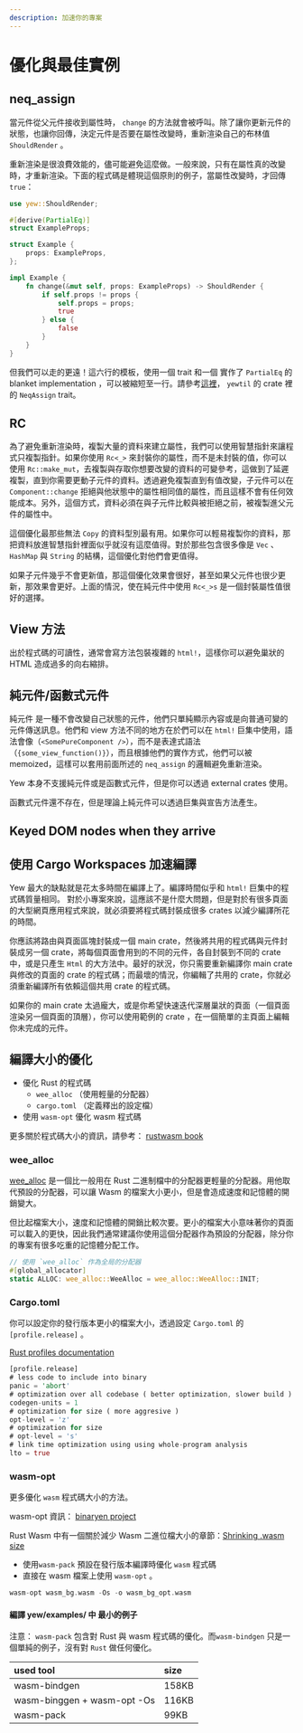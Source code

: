 ```yaml
---
description: 加速你的專案
---
```


# 優化與最佳實例

## neq_assign

當元件從父元件接收到屬性時， `change` 的方法就會被呼叫。除了讓你更新元件的狀態，也讓你回傳，決定元件是否要在屬性改變時，重新渲染自己的布林值 `ShouldRender` 。

重新渲染是很浪費效能的，儘可能避免這麼做。一般來說，只有在屬性真的改變時，才重新渲染。下面的程式碼是體現這個原則的例子，當屬性改變時，才回傳 `true`：

```rust
use yew::ShouldRender;

#[derive(PartialEq)]
struct ExampleProps;

struct Example {
    props: ExampleProps,
};

impl Example {
    fn change(&mut self, props: ExampleProps) -> ShouldRender {
        if self.props != props {
            self.props = props;
            true
        } else {
            false
        }
    }
}
```

但我們可以走的更遠！這六行的模板，使用一個 trait 和一個 實作了 `PartialEq` 的 blanket implementation ，可以被縮短至一行。請參考[這裡](https://docs.rs/yewtil/*/yewtil/trait.NeqAssign.html)， `yewtil` 的 crate 裡的 `NeqAssign` trait。

## RC

為了避免重新渲染時，複製大量的資料來建立屬性，我們可以使用智慧指針來讓程式只複製指針。如果你使用 `Rc<_>` 來封裝你的屬性，而不是未封裝的值，你可以使用 `Rc::make_mut`，去複製與存取你想要改變的資料的可變參考，這做到了延遲複製，直到你需要更動子元件的資料。透過避免複製直到有值改變，子元件可以在 `Component::change` 拒絕與他狀態中的屬性相同值的屬性，而且這樣不會有任何效能成本。另外，這個方式，資料必須在與子元件比較與被拒絕之前，被複製進父元件的屬性中。

這個優化最那些無法 `Copy` 的資料型別最有用。如果你可以輕易複製你的資料，那把資料放進智慧指針裡面似乎就沒有這麼值得。對於那些包含很多像是 `Vec` 、 `HashMap` 與 `String` 的結構，這個優化對他們會更值得。

如果子元件幾乎不會更新值，那這個優化效果會很好，甚至如果父元件也很少更新，那效果會更好。上面的情況，使在純元件中使用 `Rc<_>s` 是一個封裝屬性值很好的選擇。

## View 方法

出於程式碼的可讀性，通常會寫方法包裝複雜的 `html!`，這樣你可以避免巢狀的 HTML 造成過多的向右縮排。

## 純元件/函數式元件

純元件 是一種不會改變自己狀態的元件，他們只單純顯示內容或是向普通可變的元件傳送訊息。他們和 view 方法不同的地方在於們可以在 `html!` 巨集中使用，語法會像（`<SomePureComponent />`），而不是表達式語法（`{some_view_function()}`），而且根據他們的實作方式，他們可以被 memoized，這樣可以套用前面所述的 `neq_assign` 的邏輯避免重新渲染。

Yew 本身不支援純元件或是函數式元件，但是你可以透過 external crates 使用。

函數式元件還不存在，但是理論上純元件可以透過巨集與宣告方法產生。

## Keyed DOM nodes when they arrive

## 使用 Cargo Workspaces 加速編譯

Yew 最大的缺點就是花太多時間在編譯上了。編譯時間似乎和 `html!` 巨集中的程式碼質量相同。 對於小專案來說，這應該不是什麼大問題，但是對於有很多頁面的大型網頁應用程式來說，就必須要將程式碼封裝成很多 crates 以減少編譯所花的時間。

你應該將路由與頁面區塊封裝成一個 main crate，然後將共用的程式碼與元件封裝成另一個 crate，將每個頁面會用到的不同的元件，各自封裝到不同的 crate 中，或是只產生 `Html` 的大方法中。最好的狀況，你只需要重新編譯你 main crate 與修改的頁面的 crate 的程式碼；而最壞的情況，你編輯了共用的 crate，你就必須重新編譯所有依賴這個共用 crate 的程式碼。

如果你的 main crate 太過龐大，或是你希望快速迭代深層巢狀的頁面（一個頁面渲染另一個頁面的頂層），你可以使用範例的 crate ，在一個簡單的主頁面上編輯你未完成的元件。

## 編譯大小的優化 <a id="build-size-optimization"></a>

- 優化 Rust 的程式碼
    - `wee_alloc` （使用輕量的分配器）
    - `cargo.toml` （定義釋出的設定檔）
- 使用 `wasm-opt` 優化 wasm 程式碼

更多關於程式碼大小的資訊，請參考： [rustwasm book](https://rustwasm.github.io/book/reference/code-size.html#optimizing-builds-for-code-size)

### wee_alloc

[wee_alloc](https://github.com/rustwasm/wee_alloc) 是一個比一般用在 Rust 二進制檔中的分配器更輕量的分配器。用他取代預設的分配器，可以讓 Wasm 的檔案大小更小，但是會造成速度和記憶體的開銷變大。

但比起檔案大小，速度和記憶體的開銷比較次要。更小的檔案大小意味著你的頁面可以載入的更快，因此我們通常建議你使用這個分配器作為預設的分配器，除分你的專案有很多吃重的記憶體分配工作。

```rust
// 使用 `wee_alloc` 作為全局的分配器
#[global_allocator]
static ALLOC: wee_alloc::WeeAlloc = wee_alloc::WeeAlloc::INIT;
```

### Cargo.toml <a id="cargo-toml"></a>

你可以設定你的發行版本更小的檔案大小，透過設定 `Cargo.toml` 的 `[profile.release]` 。

[Rust profiles documentation](https://doc.rust-lang.org/cargo/reference/profiles.html)

```rust
[profile.release]
# less code to include into binary
panic = 'abort'
# optimization over all codebase ( better optimization, slower build )
codegen-units = 1
# optimization for size ( more aggresive )
opt-level = 'z'
# optimization for size
# opt-level = 's'
# link time optimization using using whole-program analysis
lto = true
```

### wasm-opt <a id="wasm-opt"></a>

更多優化 `wasm` 程式碼大小的方法。

wasm-opt 資訊： [binaryen project](https://github.com/WebAssembly/binaryen)

Rust Wasm 中有一個關於減少 Wasm 二進位檔大小的章節：[Shrinking .wasm size](https://rustwasm.github.io/book/game-of-life/code-size.html)

- 使用`wasm-pack` 預設在發行版本編譯時優化 `wasm` 程式碼
- 直接在 wasm 檔案上使用 `wasm-opt` 。

```rust
wasm-opt wasm_bg.wasm -Os -o wasm_bg_opt.wasm
```

#### 編譯 yew/examples/ 中 最小的例子 <a id="build-size-of-minimal-example-in-yew-examples"></a>

注意： `wasm-pack` 包含對 Rust 與 wasm 程式碼的優化。而`wasm-bindgen` 只是一個單純的例子，沒有對 `Rust` 做任何優化。

| used tool                   | size  |
| :-------------------------- | :---- |
| wasm-bindgen                | 158KB |
| wasm-binggen + wasm-opt -Os | 116KB |
| wasm-pack                   | 99KB  |
